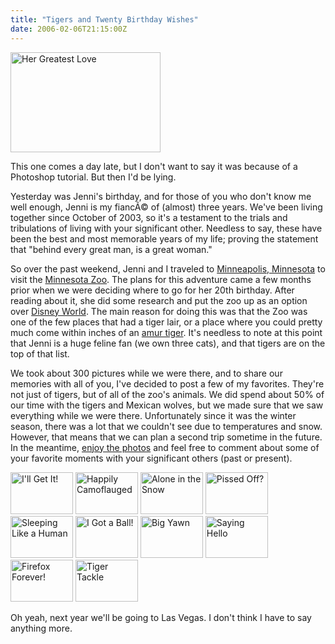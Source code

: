 ```yaml
---
title: "Tigers and Twenty Birthday Wishes"
date: 2006-02-06T21:15:00Z
---
```


[<img src="http://static.flickr.com/19/96549070_f83e2b2dbf_m.jpg" width="240" height="160" class="posted" alt="Her Greatest Love" />][1]

This one comes a day late, but I don't want to say it was because of a Photoshop tutorial. But then I'd be lying.

Yesterday was Jenni's birthday, and for those of you who don't know me well enough, Jenni is my fiancÃ© of (almost) three years. We've been living together since October of 2003, so it's a testament to the trials and tribulations of living with your significant other. Needless to say, these have been the best and most memorable years of my life; proving the statement that "behind every great man, is a great woman."

So over the past weekend, Jenni and I traveled to [Minneapolis, Minnesota][2] to visit the [Minnesota Zoo][3]. The plans for this adventure came a few months prior when we were deciding where to go for her 20th birthday. After reading about it, she did some research and put the zoo up as an option over [Disney World][4]. The main reason for doing this was that the Zoo was one of the few places that had a tiger lair, or a place where you could pretty much come within inches of an [amur tiger][5]. It's needless to note at this point that Jenni is a huge feline fan (we own three cats), and that tigers are on the top of that list.

We took about 300 pictures while we were there, and to share our memories with all of you, I've decided to post a few of my favorites. They're not just of tigers, but of all of the zoo's animals. We did spend about 50% of our time with the tigers and Mexican wolves, but we made sure that we saw everything while we were there. Unfortunately since it was the winter season, there was a lot that we couldn't see due to temperatures and snow. However, that means that we can plan a second trip sometime in the future. In the meantime, [enjoy the photos][6] and feel free to comment about some of your favorite moments with your significant others (past or present).

[<img src="http://static.flickr.com/32/96555686_1bad5fc3cb_t.jpg" width="100" height="67" class="posted" alt="I'll Get It!" />][7] [<img src="http://static.flickr.com/12/96555305_ab2c172fc5_t.jpg" width="100" height="67" class="posted" alt="Happily Camoflauged" />][8] [<img src="http://static.flickr.com/40/96554770_f0148eafdc_t.jpg" width="100" height="67" class="posted" alt="Alone in the Snow" />][9] [<img src="http://static.flickr.com/29/96552467_12beb3eecd_t.jpg" width="100" height="67" class="posted" alt="Pissed Off?" />][10] [<img src="http://static.flickr.com/31/96553013_cd47ef71c8_t.jpg" width="100" height="67" class="posted" alt="Sleeping Like a Human" />][11] [<img src="http://static.flickr.com/31/96552032_675b8b54f1_t.jpg" width="100" height="67" class="posted" alt="I Got a Ball!" />][12] [<img src="http://static.flickr.com/29/96545353_675365aaca_t.jpg" width="100" height="67" class="posted" alt="Big Yawn" />][13] [<img src="http://static.flickr.com/39/96544117_91d42f429f_t.jpg" width="100" height="67" class="posted" alt="Saying Hello" />][14] [<img src="http://static.flickr.com/24/96542071_3ed8be1ccc_t.jpg" width="100" height="67" class="posted" alt="Firefox Forever!" />][15] [<img src="http://static.flickr.com/26/96541155_e8766ea760_t.jpg" width="100" height="67" class="posted" alt="Tiger Tackle" />][16]

Oh yeah, next year we'll be going to Las Vegas. I don't think I have to say anything more.

[1]: http://www.flickr.com/photos/avalonstar/96549070/
[2]: http://www.ci.minneapolis.mn.us/
[3]: http://www.mnzoo.com
[4]: http://disneyworld.disney.go.com/wdw/
[5]: http://www.amur.org.uk/tigers.shtml
[6]: http://flickr.com/photos/avalonstar/sets/72057594060495656/
[7]: http://www.flickr.com/photos/avalonstar/96555686/
[8]: http://www.flickr.com/photos/avalonstar/96555305/
[9]: http://www.flickr.com/photos/avalonstar/96554770/
[10]: http://www.flickr.com/photos/avalonstar/96552467/
[11]: http://www.flickr.com/photos/avalonstar/96553013/
[12]: http://www.flickr.com/photos/avalonstar/96552032/
[13]: http://www.flickr.com/photos/avalonstar/96545353/
[14]: http://www.flickr.com/photos/avalonstar/96544117/
[15]: http://www.flickr.com/photos/avalonstar/96542071/
[16]: http://www.flickr.com/photos/avalonstar/96541155/
